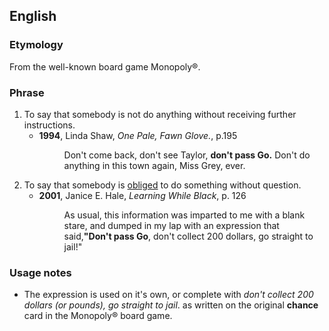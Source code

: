 ==English==

===Etymology===
From the well-known board game Monopoly®.
===Phrase===
{{infl|en|phrase|head=[[don't]] [[pass]] [[go]]}}

# To say that somebody is not do anything without receiving further instructions.
#*'''1994''', Linda Shaw, ''One Pale, Fawn Glove.'', p.195
#*:Don't come back, don't see Taylor, '''don't pass Go.''' Don't do anything in this town again, Miss Grey, ever.
#To say that somebody is [[obliged]] to do something without question.
#*'''2001''', Janice E. Hale, ''Learning While Black'', p. 126
#*:As usual, this information was imparted to me with a blank stare, and dumped in my lap with an expression that said,''' "Don't pass Go''', don't collect 200 dollars, go straight to jail!"

===Usage notes===
* The expression is used on it's own, or complete with ''don't collect 200 dollars (or pounds), go straight to jail''. as written on the original '''chance''' card in the Monopoly® board game.